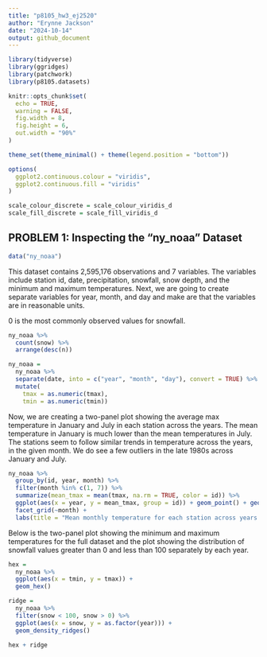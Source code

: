 ```yaml
---
title: "p8105_hw3_ej2520"
author: "Erynne Jackson"
date: "2024-10-14"
output: github_document
---
```



```r
library(tidyverse)
library(ggridges)
library(patchwork)
library(p8105.datasets)

knitr::opts_chunk$set(
  echo = TRUE, 
  warning = FALSE, 
  fig.width = 8, 
  fig.height = 6, 
  out.width = "90%"
)

theme_set(theme_minimal() + theme(legend.position = "bottom"))

options(
  ggplot2.continuous.colour = "viridis", 
  ggplot2.continuous.fill = "viridis"
)

scale_colour_discrete = scale_colour_viridis_d
scale_fill_discrete = scale_fill_viridis_d

```

## PROBLEM 1: Inspecting the "ny_noaa" Dataset

```r
data("ny_noaa")
```

This dataset contains 2,595,176 observations and 7 variables. The variables include station id, date, precipitation, snowfall, snow depth, and the minimum and maximum temperatures. Next, we are going to create separate variables for year, month, and day and make are that the variables are in reasonable units. 


0 is the most commonly observed values for snowfall. 

``` r
ny_noaa %>% 
  count(snow) %>%
  arrange(desc(n))

ny_noaa = 
  ny_noaa %>% 
  separate(date, into = c("year", "month", "day"), convert = TRUE) %>% 
  mutate(
    tmax = as.numeric(tmax),
    tmin = as.numeric(tmin))
```

Now, we are creating a two-panel plot showing the average max temperature in January and July in each station across the years. The mean temperature in January is much lower than the mean temperatures in July. The stations seem to follow similar trends in temperature across the years, in the given month. We do see a few outliers in the late 1980s across January and July. 

```r
ny_noaa %>% 
  group_by(id, year, month) %>% 
  filter(month %in% c(1, 7)) %>% 
  summarize(mean_tmax = mean(tmax, na.rm = TRUE, color = id)) %>% 
  ggplot(aes(x = year, y = mean_tmax, group = id)) + geom_point() + geom_path() +
  facet_grid(~month) +
  labs(title = "Mean monthly temperature for each station across years for January and July")

```

Below is the two-panel plot showing the minimum and maximum temperatures for the full dataset and the plot showing the distribution of snowfall values greater than 0 and less than 100 separately by each year. 

```r
hex = 
  ny_noaa %>% 
  ggplot(aes(x = tmin, y = tmax)) + 
  geom_hex()

ridge = 
  ny_noaa %>% 
  filter(snow < 100, snow > 0) %>%
  ggplot(aes(x = snow, y = as.factor(year))) + 
  geom_density_ridges()

hex + ridge

```